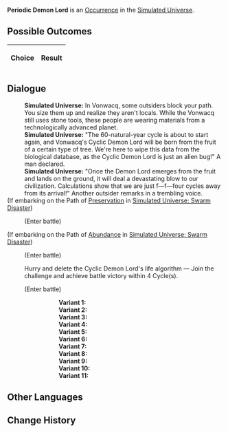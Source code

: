 {{Simulated Universe Event Infobox
|title         = Periodic Demon Lord
|image         = Random Event Battle.png
|type          =
|domains_su    = Occurrence
|domains_ext   = Occurrence
|domains_swarm = 
|domains_gng   = 
|requirements  =
|prev          = 
|next          = 
|indexRewards  =
|characters    = 
}}
'''Periodic Demon Lord''' is an [[Simulated Universe/Occurrence|Occurrence]] in the [[Simulated Universe]].

==Possible Outcomes==
{| class="article-table"
!Choice
!Result

|}

<!--
==Gameplay Notes==

-->
==Dialogue==
{{Dialogue Start}}
:'''Simulated Universe:''' In Vonwacq, some outsiders block your path. You size them up and realize they aren't locals. While the Vonwacq still uses stone tools, these people are wearing materials from a technologically advanced planet.
:'''Simulated Universe:''' "The 60-natural-year cycle is about to start again, and Vonwacq's Cyclic Demon Lord will be born from the fruit of a certain type of tree. We're here to wipe this data from the biological database, as the Cyclic Demon Lord is just an alien bug!" A man declared.
:'''Simulated Universe:''' "Once the Demon Lord emerges from the fruit and lands on the ground, it will deal a devastating blow to our civilization. Calculations show that we are just f&mdash;f&mdash;four cycles away from its arrival!" Another outsider remarks in a trembling voice.
;(If embarking on the Path of [[Simulated Universe/Paths#Preservation|Preservation]] in [[Simulated Universe: Swarm Disaster]])
:{{SU Special Dialogue|Preservation|Overload the Cyclic Demon Lord's life algorithm and fight on!|Enter challenge and last for 4 Cycles without a character being downed to earn an additional Blessing reward.}}
:;(Enter battle)
::{{Enemy List|Aurumaton Gatekeeper*1/+30% ATK, +200% Max HP}}
;(If embarking on the Path of [[Simulated Universe/Paths#Abundance|Abundance]] in [[Simulated Universe: Swarm Disaster]])
:{{SU Special Dialogue|Abundance|Overload the Cyclic Demon Lord's life algorithm and fight on!|Enter challenge and last for 4 Cycles without a character being downed to earn an additional Blessing reward.}}
:;(Enter battle)
::{{Enemy List|Abundance Sprite: Golden Hound*1/;Abundance Sprite: Malefic Ape*1/+30% ATK, +200% Max HP;Abundance Sprite: Wooden Lupus*1/}}
:{{DIcon|Star}} Hurry and delete the Cyclic Demon Lord's life algorithm &mdash; Join the challenge and achieve battle victory within 4 Cycle(s).
:;(Enter battle)
:::'''Variant 1:''' {{Enemy List|Flamespawn*2/;Blaze Out of Space*1/-25% Max HP}}
:::'''Variant 2:''' {{Enemy List|Frostspawn*2/;Ice Out of Space*1/-25% Max HP}}
:::'''Variant 3:''' {{Enemy List|Frigid Prowler*1/-25% Max HP}}
:::'''Variant 4:''' {{Enemy List|Automaton Grizzly*1/-25% Max HP}}
:::'''Variant 5:''' {{Enemy List|Windspawn*2/;Stormbringer*1/-25% Max HP}}
:::'''Variant 6:''' {{Enemy List|Automaton Hound*2/;Automaton Direwolf*1/-25% Max HP}}
:::'''Variant 7:''' {{Enemy List|Everwinter Shadewalker*2/;Guardian Shadow*1/-25% Max HP}}
:::'''Variant 8:''' {{Enemy List|Aurumaton Gatekeeper*1/-25% Max HP}}
:::'''Variant 9:''' {{Enemy List|Silvermane Lieutenant*1/-25% Max HP}}
:::'''Variant 10:''' {{Enemy List|Incineration Shadewalker*2/;Searing Prowler*1/-25% Max HP}}
:::'''Variant 11:''' {{Enemy List|Disciples of Sanctus Medicus: Shape Shifter*1/-25% Max HP}}
{{Dialogue End}}

==Other Languages==
{{Other Languages
|en    = Periodic Demon Lord
|zhs   = 周期性大魔王
|zht   = 週期性大魔王
|ja    = {{Rubi|周期性大魔王|しゅうきせいだいまおう}}
|ko    = 주기성 대마왕
|es    = Rey Demonio Cíclico
|fr    = Seigneur démon périodique
|ru    = Циклический повелитель демонов
|th    = ราชาปีศาจแห่งช่วงเวลา
|vi    = Quỷ Vương Có Tính Chu Kỳ
|de    = Zyklischer Dämonenkönig
|id    = Raja Iblis Periodik
|pt    = Lorde Demônio Cíclico
}}

==Change History==
{{Change History|1.0}}
